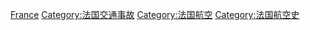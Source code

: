 [[Category:各國航空事故|France]]
[[Category:法国交通事故|Category:法国交通事故]]
[[Category:法国航空|Category:法国航空]]
[[Category:法国航空史|Category:法国航空史]]
